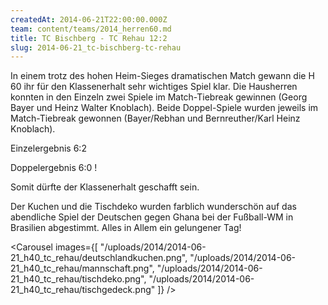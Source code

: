 ```yaml
---
createdAt: 2014-06-21T22:00:00.000Z
team: content/teams/2014_herren60.md
title: TC Bischberg - TC Rehau 12:2
slug: 2014-06-21_tc-bischberg-tc-rehau
---
```

In einem trotz des hohen Heim-Sieges dramatischen Match gewann die H 60 ihr für den Klassenerhalt sehr wichtiges Spiel klar. Die Hausherren konnten in den Einzeln zwei Spiele im Match-Tiebreak gewinnen (Georg Bayer und Heinz Walter Knoblach). Beide Doppel-Spiele wurden jeweils im Match-Tiebreak gewonnen (Bayer/Rebhan und Bernreuther/Karl Heinz Knoblach).

Einzelergebnis 6:2

Doppelergebnis 6:0 !

Somit dürfte der Klassenerhalt geschafft sein.

Der Kuchen und die Tischdeko wurden farblich wunderschön auf das abendliche Spiel der Deutschen gegen Ghana bei der Fußball-WM in Brasilien abgestimmt. Alles in Allem ein gelungener Tag!

<Carousel images={[
  "/uploads/2014/2014-06-21_h40_tc_rehau/deutschlandkuchen.png",
  "/uploads/2014/2014-06-21_h40_tc_rehau/mannschaft.png",
  "/uploads/2014/2014-06-21_h40_tc_rehau/tischdeko.png",
  "/uploads/2014/2014-06-21_h40_tc_rehau/tischgedeck.png"
]} />